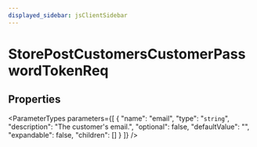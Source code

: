 ```yaml
---
displayed_sidebar: jsClientSidebar
---
```



# StorePostCustomersCustomerPasswordTokenReq

## Properties

<ParameterTypes parameters={[
  {
    "name": "email",
    "type": "`string`",
    "description": "The customer's email.",
    "optional": false,
    "defaultValue": "",
    "expandable": false,
    "children": []
  }
]} />
